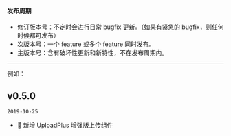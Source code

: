 <Meta title="文档/更新日记" />

#### 发布周期

- 修订版本号：不定时会进行日常 bugfix 更新。（如果有紧急的 bugfix，则任何时候都可发布）
- 次版本号：一个 feature 或多个 feature 同时发布。
- 主版本号：含有破坏性更新和新特性，不在发布周期内。

---

例如：

## v0.5.0

`2019-10-25`

- 🌟 新增 UploadPlus 增强版上传组件
